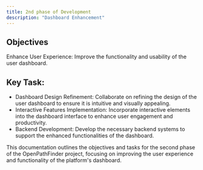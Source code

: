 ```yaml
---
title: 2nd phase of Development
description: "Dashboard Enhancement"
---
```



## Objectives

Enhance User Experience: Improve the functionality and usability of the user dashboard.


## Key Task:

- Dashboard Design Refinement: Collaborate on refining the design of the user dashboard to ensure it is intuitive and visually appealing.
- Interactive Features Implementation: Incorporate interactive elements into the dashboard interface to enhance user engagement and productivity.
- Backend Development: Develop the necessary backend systems to support the enhanced functionalities of the dashboard.


This documentation outlines the objectives and tasks for the second phase of the OpenPathFinder project, focusing on improving the user experience and functionality of the platform's dashboard.